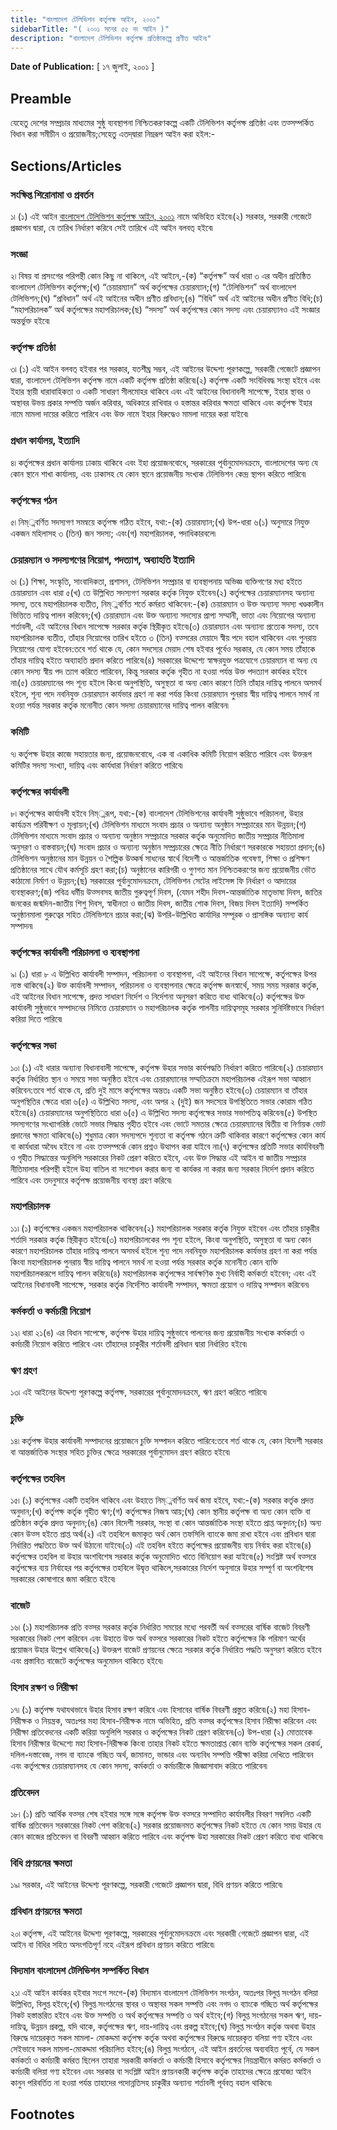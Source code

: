 ```yaml
---
title: "বাংলাদেশ টেলিভিশন কর্তৃপক্ষ আইন, ২০০১"
sidebarTitle: "( ২০০১ সনের ৫৫ নং আইন )"
description: "বাংলাদেশ টেলিভিশন কর্তৃপক্ষ প্রতিষ্ঠাকল্পে প্রণীত আইন৷"
---
```


**Date of Publication:** [ ১৭ জুলাই, ২০০১ ]

## Preamble

যেহেতু দেশের সম্প্রচার মাধ্যমের সুষ্ঠু ব্যবস্থাপনা নিশ্চিতকরণকল্পে একটি টেলিভিশন কর্তৃপক্ষ প্রতিষ্ঠা এবং তত্সম্পর্কিত বিধান করা সমীচীন ও প্রয়োজনীয়;সেহেতু এতদ্‌দ্বারা নিম্নরূপ আইন করা হইল:-

## Sections/Articles

### সংক্ষিপ্ত শিরোনামা ও প্রবর্তন

১৷ (১) এই আইন [বাংলাদেশ টেলিভিশন কর্তৃপক্ষ আইন, ২০০১](/act-879.html "বাংলাদেশ টেলিভিশন কর্তৃপক্ষ আইন, ২০০১") নামে অভিহিত হইবে৷(২) সরকার, সরকারী গেজেটে প্রজ্ঞাপন দ্বারা, যে তারিখ নির্ধারণ করিবে সেই তারিখে এই আইন বলবত্ হইবে৷

### সংজ্ঞা

২৷ বিষয় বা প্রসংগের পরিপন্থী কোন কিছু না থাকিলে, এই আইনে,-(ক) “কর্তৃপক্ষ” অর্থ ধারা ৩ এর অধীন প্রতিষ্ঠিত বাংলাদেশ টেলিভিশন কর্তৃপক্ষ;(খ) “চেয়ারম্যান” অর্থ কর্তৃপক্ষের চেয়ারম্যান;(গ) “টেলিভিশন” অর্থ বাংলাদেশ টেলিভিশন;(ঘ) “প্রবিধান” অর্থ এই আইনের অধীন প্রণীত প্রবিধান;(ঙ) “বিধি” অর্থ এই আইনের অধীন প্রণীত বিধি;(চ) “মহাপরিচালক” অর্থ কর্তৃপক্ষের মহাপরিচালক;(ছ) “সদস্য” অর্থ কর্তৃপক্ষের কোন সদস্য এবং চেয়ারম্যানও এই সংজ্ঞার অন্তর্ভুক্ত হইবে৷

### কর্তৃপক্ষ প্রতিষ্ঠা

৩৷ (১) এই আইন বলবত্ হইবার পর সরকার, যতশীঘ্র সম্ভব, এই আইনের উদ্দেশ্য পূরণকল্পে, সরকারী গেজেটে প্রজ্ঞাপন দ্বারা, বাংলাদেশ টেলিভিশন কর্তৃপক্ষ নামে একটি কর্তৃপক্ষ প্রতিষ্ঠা করিবে৷(২) কর্তৃপক্ষ একটি সংবিধিবদ্ধ সংস্থা হইবে এবং ইহার স্থায়ী ধারাবাহিকতা ও একটি সাধারণ সীলমোহর থাকিবে এবং এই আইনের বিধানাবলী সাপেক্ষে, ইহার স্থাবর ও অস্থাবর উভয় প্রকার সম্পত্তি অর্জন করিবার, অধিকারে রাখিবার ও হস্তান্তর করিবার ক্ষমতা থাকিবে এবং কর্তৃপক্ষ ইহার নামে মামলা দায়ের করিতে পারিবে এবং উক্ত নামে ইহার বিরুদ্ধেও মামলা দায়ের করা যাইবে৷

### প্রধান কার্যালয়, ইত্যাদি

৪৷ কর্তৃপক্ষের প্রধান কার্যালয় ঢাকায় থাকিবে এবং ইহা প্রয়োজনবোধে, সরকারের পূর্বানুমোদনক্রমে, বাংলাদেশের অন্য যে কোন স্থানে শাখা কার্যালয়, এবং ঢাকাসহ যে কোন স্থানে প্রয়োজনীয় সংখ্যক টেলিভিশন কেন্দ্র স্থাপন করিতে পারিবে৷

### কর্তৃপক্ষের গঠন

৫৷ নিম্্নবর্ণিত সদস্যগণ সমন্বয়ে কর্তৃপক্ষ গঠিত হইবে, যথা:-(ক) চেয়ারম্যান;(খ) উপ-ধারা ৬(১) অনুসারে নিযুক্ত একজন মহিলাসহ ৩ (তিন) জন সদস্য; এবং(গ) মহাপরিচালক, পদাধিকারবলে৷

### চেয়ারম্যান ও সদস্যগণের নিয়োগ, পদত্যাগ, অব্যাহতি ইত্যাদি

৬৷ (১) শিক্ষা, সংস্কৃতি, সাংবাদিকতা, প্রশাসন, টেলিভিশন সম্প্রচার বা ব্যবস্থাপনায় অভিজ্ঞ ব্যক্তিগণের মধ্য হইতে চেয়ারম্যান এবং ধারা ৫(খ) তে উল্লিখিত সদস্যগণ সরকার কর্তৃক নিযুক্ত হইবেন৷(২) কর্তৃপক্ষের চেয়ারম্যানসহ অন্যান্য সদস্য, তবে মহাপরিচালক ব্যতীত, নিম্্নবর্ণিত শর্তে কর্মরত থাকিবেন:-(ক) চেয়ারম্যান ও উক্ত অন্যান্য সদস্য খণ্ডকালীন ভিত্তিতে দায়িত্ব পালন করিবেন;(খ) চেয়ারম্যান এবং উক্ত অন্যান্য সদস্যের প্রাপ্য সম্মানী, ভাতা এবং নিয়োগের অন্যান্য শর্তাবলী, এই আইনের বিধান সাপেক্ষে সরকার কর্তৃক স্থিরীকৃত হইবে৷(৩) চেয়ারম্যান এবং অন্যান্য প্রত্যেক সদস্য, তবে মহাপরিচালক ব্যতীত, তাঁহার নিয়োগের তারিখ হইতে ৩ (তিন) বত্সরের মেয়াদে স্বীয় পদে বহাল থাকিবেন এবং পুনরায় নিয়োগের যোগ্য হইবেন:তবে শর্ত থাকে যে, কোন সদস্যের মেয়াদ শেষ হইবার পূর্বেও সরকার, যে কোন সময় তাঁহাকে তাঁহার দায়িত্ব হইতে অব্যাহতি প্রদান করিতে পারিবে৷(৪) সরকারের উদ্দেশ্যে স্বাক্ষরযুক্ত পত্রযোগে চেয়ারম্যান বা অন্য যে কোন সদস্য স্বীয় পদ ত্যাগ করিতে পারিবেন, কিন্তু সরকার কর্তৃক গৃহীত না হওয়া পর্যন্ত উক্ত পদত্যাগ কার্যকর হইবে না৷(৫) চেয়ারম্যানের পদ শূন্য হইলে কিংবা অনুপস্থিতি, অসুস্থতা বা অন্য কোন কারণে তিনি তাঁহার দায়িত্ব পালনে অসমর্থ হইলে, শূন্য পদে নবনিযুক্ত চেয়ারম্যান কার্যভার গ্রহণ না করা পর্যন্ত কিংবা চেয়ারম্যান পুনরায় স্বীয় দায়িত্ব পালনে সমর্থ না হওয়া পর্যন্ত সরকার কর্তৃক মনোনীত কোন সদস্য চেয়ারম্যানের দায়িত্ব পালন করিবেন৷

### কমিটি

৭৷ কর্তৃপক্ষ উহার কাজে সহায়তার জন্য, প্রয়োজনবোধে, এক বা একাধিক কমিটি নিয়োগ করিতে পারিবে এবং উক্তরূপ কমিটির সদস্য সংখ্যা, দায়িত্ব এবং কার্যধারা নির্ধারণ করিতে পারিবে৷

### কর্তৃপক্ষের কার্যাবলী

৮৷ কর্তৃপক্ষের কার্যাবলী হইবে নিম্্নরূপ, যথা:-(ক) বাংলাদেশ টেলিভিশনের কার্যাবলী সুষ্ঠুভাবে পরিচালনা, উহার কার্যক্রম পরিবীক্ষণ ও মূল্যায়ন;(খ) টেলিভিশন মাধ্যমে সংবাদ প্রচার ও অন্যান্য অনুষ্ঠান সম্প্রচারের মান উন্নয়ন;(গ) টেলিভিশন মাধ্যমে সংবাদ প্রচার ও অন্যান্য অনুষ্ঠান সম্প্রচারে সরকার কর্তৃক অনুমোদিত জাতীয় সম্প্রচার নীতিমালা অনুসরণ ও বাস্তবায়ন;(ঘ) সংবাদ প্রচার ও অন্যান্য অনুষ্ঠান সম্প্রচারের ক্ষেত্রে নীতি নির্ধারণে সরকারকে সহায়তা প্রদান;(ঙ) টেলিভিশন অনুষ্ঠানের মান উন্নয়ন ও শৈল্পিক উত্কর্ষ সাধনের স্বার্থে বিদেশী ও আন্তর্জাতিক গবেষণা, শিক্ষা ও প্রশিক্ষণ প্রতিষ্ঠানের সাথে যৌথ কর্মসূচি গ্রহণ করা;(চ) অনুষ্ঠানের কারিগরী ও গুণগত মান নিশ্চিতকরণের জন্য প্রয়োজনীয় ভৌত কাঠামো নির্মাণ ও উন্নয়ন;(ছ) সরকারের পূর্বানুমোদনক্রমে, টেলিভিশন সেটের লাইসেন্স ফি নির্ধারণ ও আদায়ের ব্যবস্থাকরণ;(জ) পবিত্র ধর্মীয় উত্সবসহ জাতীয় গুরুত্বপূর্ণ দিবস, (যেমন শহীদ দিবস-আন্তর্জাতিক মাতৃভাষা দিবস, জাতির জনকের জন্মদিন-জাতীয় শিশু দিবস, স্বাধীনতা ও জাতীয় দিবস, জাতীয় শোক দিবস, বিজয় দিবস ইত্যাদি) সম্পর্কিত অনুষ্ঠানমালা গুরুত্বের সহিত টেলিভিশনে প্রচার করা;(ঝ) উপরি-উল্লিখিত কার্যাদির সম্পূরক ও প্রাসঙ্গিক অন্যান্য কার্য সম্পাদন৷

### কর্তৃপক্ষের কার্যাবলী পরিচালনা ও ব্যবস্থাপনা

৯৷ (১) ধারা ৮ এ উল্লিখিত কার্যাবলী সম্পাদন, পরিচালনা ও ব্যবস্থাপনা, এই আইনের বিধান সাপেক্ষে, কর্তৃপক্ষের উপর ন্যস্ত থাকিবে৷(২) উক্ত কার্যাবলী সম্পাদন, পরিচালনা ও ব্যবস্থাপনার ক্ষেত্রে কর্তৃপক্ষ জনস্বার্থে, সময় সময় সরকার কর্তৃক, এই আইনের বিধান সাপেক্ষে, প্রদত্ত সাধারণ নির্দেশ ও নির্দেশনা অনুসরণ করিতে বাধ্য থাকিবে৷(৩) কর্তৃপক্ষের উক্ত কার্যাবলী সুষ্ঠুভাবে সম্পাদনের নিমিত্তে চেয়ারম্যান ও মহাপরিচালক কর্তৃক পালনীয় দায়িত্বসমূহ সরকার সুনির্দিষ্টভাবে নির্ধারণ করিয়া দিতে পারিবে৷

### কর্তৃপক্ষের সভা

১০৷ (১) এই ধারার অন্যান্য বিধানাবালী সাপেক্ষে, কর্তৃপক্ষ উহার সভার কার্যপদ্ধতি নির্ধারণ করিতে পারিবে৷(২) চেয়ারম্যান কর্তৃক নির্ধারিত স্থান ও সময়ে সভা অনুষ্ঠিত হইবে এবং চেয়ারম্যানের সম্মতিক্রমে মহাপরিচালক এইরূপ সভা আহ্বান করিবেন:তবে শর্ত থাকে যে, প্রতি দুই মাসে কর্তৃপক্ষের অন্ততঃ একটি সভা অনুষ্ঠিত হইবে৷(৩) চেয়ারম্যান বা তাঁহার অনুপস্থিতির ক্ষেত্রে ধারা ৬(৫) এ উল্লিখিত সদস্য, এবং অপর ২ (দুই) জন সদস্যের উপস্থিতিতে সভার কোরাম গঠিত হইবে৷(৪) চেয়ারম্যানের অনুপস্থিতিতে ধারা ৬(৫) এ উল্লিখিত সদস্য কর্তৃপক্ষের সভার সভাপতিত্ব করিবেন৷(৫) উপস্থিত সদস্যগণের সংখ্যাগরিষ্ঠ ভোটে সভার সিদ্ধান্ত গৃহীত হইবে এবং ভোটে সমতার ক্ষেত্রে চেয়ারম্যানের দ্বিতীয় বা নির্ণায়ক ভোট প্রদানের ক্ষমতা থাকিবে৷(৬) শুধুমাত্র কোন সদস্যপদে শূন্যতা বা কর্তৃপক্ষ গঠনে ত্রুটি থাকিবার কারণে কর্তৃপক্ষের কোন কার্য বা কার্যধারা অবৈধ হইবে না এবং তত্সম্পর্কে কোন প্রশ্নও উত্থাপন করা যাইবে না৷(৭) কর্তৃপক্ষের প্রতিটি সভার কার্যবিবরণী ও গৃহীত সিদ্ধান্তের অনুলিপি সরকারের নিকট প্রেরণ করিতে হইবে, এবং উক্ত সিদ্ধান্ত এই আইন বা জাতীয় সম্প্রচার নীতিমালার পরিপন্থী হইলে উহা বাতিল বা সংশোধন করার জন্য বা কার্যকর না করার জন্য সরকার নির্দেশ প্রদান করিতে পারিবে এবং তদনুসারে কর্তৃপক্ষ প্রয়োজনীয় ব্যবস্থা গ্রহণ করিবে৷

### মহাপরিচালক

১১৷ (১) কর্তৃপক্ষের একজন মহাপরিচালক থাকিবেন৷(২) মহাপরিচালক সরকার কর্তৃক নিযুক্ত হইবেন এবং তাঁহার চাকুরীর শর্তাদি সরকার কর্তৃক স্থিরীকৃত হইবে৷(৩) মহাপরিচালকের পদ শূন্য হইলে, কিংবা অনুপস্থিতি, অসুস্থতা বা অন্য কোন কারণে মহাপরিচালক তাঁহার দায়িত্ব পালনে অসমর্থ হইলে শূন্য পদে নবনিযুক্ত মহাপরিচালক কার্যভার গ্রহণ না করা পর্যন্ত কিংবা মহাপরিচালক পুনরায় স্বীয় দায়িত্ব পালনে সমর্থ না হওয়া পর্যন্ত সরকার কর্তৃক মনোনীত কোন ব্যক্তি মহাপরিচালকরূপে দায়িত্ব পালন করিবে৷(৪) মহাপরিচালক কর্তৃপক্ষের সার্বক্ষণিক মুখ্য নির্বাহী কর্মকর্তা হইবেন; এবং এই আইনের বিধানাবলী সাপেক্ষে, সরকার কর্তৃক নির্দেশিত কার্যাবলী সম্পাদন, ক্ষমতা প্রয়োগ ও দায়িত্ব সম্পাদন করিবেন৷

### কর্মকর্তা ও কর্মচারী নিয়োগ

১২৷ ধারা ২১(ঙ) এর বিধান সাপেক্ষে, কর্তৃপক্ষ উহার দায়িত্ব সুষ্ঠুভাবে পালনের জন্য প্রয়োজনীয় সংখ্যক কর্মকর্তা ও কর্মচারী নিয়োগ করিতে পারিবে এবং তাঁহাদের চাকুরীর শর্তাবলী প্রবিধান দ্বারা নির্ধারিত হইবে৷

### ঋণ গ্রহণ

১৩৷ এই আইনের উদ্দেশ্য পূরণকল্পে কর্তৃপক্ষ, সরকারের পূর্বানুমোদনক্রমে, ঋণ গ্রহণ করিতে পারিবে৷

### চুক্তি

১৪৷ কর্তৃপক্ষ উহার কার্যাবলী সম্পাদনের প্রয়োজনে চুক্তি সম্পাদন করিতে পারিবে:তবে শর্ত থাকে যে, কোন বিদেশী সরকার বা আন্তর্জাতিক সংস্থার সহিত চুক্তির ক্ষেত্রে সরকারের পূর্বানুমোদন গ্রহণ করিতে হইবে৷

### কর্তৃপক্ষের তহবিল

১৫৷ (১) কর্তৃপক্ষের একটি তহবিল থাকিবে এবং উহাতে নিম্্নবর্ণিত অর্থ জমা হইবে, যথা:-(ক) সরকার কর্তৃক প্রদত্ত অনুদান;(খ) কর্তৃপক্ষ কর্তৃক গৃহীত ঋণ;(গ) কর্তৃপক্ষের নিজস্ব আয়;(ঘ) কোন স্থানীয় কর্তৃপক্ষ বা অন্য কোন ব্যক্তি বা প্রতিষ্ঠান কর্তৃক প্রদত্ত অনুদান;(ঙ) কোন বিদেশী সরকার, সংস্থা বা কোন আন্তর্জাতিক সংস্থা হইতে প্রাপ্ত অনুদান;(চ) অন্য কোন উত্স হইতে প্রাপ্ত অর্থ৷(২) এই তহবিলে জমাকৃত অর্থ কোন তফসিলি ব্যাংকে জমা রাখা হইবে এবং প্রবিধান দ্বারা নির্ধারিত পদ্ধতিতে উক্ত অর্থ উঠানো যাইবে৷(৩) এই তহবিল হইতে কর্তৃপক্ষের প্রয়োজনীয় ব্যয় নির্বাহ করা হইবে৷(৪) কর্তৃপক্ষের তহবিল বা উহার অংশবিশেষ সরকার কর্তৃক অনুমোদিত খাতে বিনিয়োগ করা যাইবে৷(৫) সংশ্লিষ্ট অর্থ বত্সরে কর্তৃপক্ষের ব্যয় নির্বাহের পর কর্তৃপক্ষের তহবিলে উদ্বৃত্ত থাকিলে,সরকারের নির্দেশ অনুসারে উহার সম্পূর্ণ বা অংশবিশেষ সরকারের কোষাগারে জমা করিতে হইবে৷

### বাজেট

১৬৷ (১) মহাপরিচালক প্রতি বত্সর সরকার কর্তৃক নির্ধারিত সময়ের মধ্যে পরবর্তী অর্থ বত্সরের বার্ষিক বাজেট বিবরণী সরকারের নিকট পেশ করিবেন এবং উহাতে উক্ত অর্থ বত্সরে সরকারের নিকট হইতে কর্তৃপক্ষের কি পরিমাণ অর্থের প্রয়োজন উহার উল্লেখ থাকিবে৷(২) উক্তরূপ বাজেট প্রণয়নের ক্ষেত্রে সরকার কর্তৃক নির্ধারিত পদ্ধতি অনুসরণ করিতে হইবে এবং প্রস্তাবিত বাজেটে কর্তৃপক্ষের অনুমোদন থাকিতে হইবে৷

### হিসাব রক্ষণ ও নিরীক্ষা

১৭৷ (১) কর্তৃপক্ষ যথাযথভাবে উহার হিসাব রক্ষণ করিবে এবং হিসাবের বার্ষিক বিবরণী প্রস্তুত করিবে৷(২) মহা হিসাব-নিরীক্ষক ও নিয়ন্ত্রক, অতঃপর মহা হিসাব-নিরীক্ষক নামে অভিহিত, প্রতি বত্সর কর্তৃপক্ষের হিসাব নিরীক্ষা করিবেন এবং নিরীক্ষা প্রতিবেদনের একটি করিয়া অনুলিপি সরকার ও কর্তৃপক্ষের নিকট প্রেরণ করিবেন৷(৩) উপ-ধারা (২) মোতাবেক হিসাব নিরীক্ষার উদ্দেশ্যে মহা হিসাব-নিরীক্ষক কিংবা তাহার নিকট হইতে ক্ষমতাপ্রাপ্ত কোন ব্যক্তি কর্তৃপক্ষের সকল রেকর্ড, দলিল-দস্তাবেজ, নগদ বা ব্যাংকে গচ্ছিত অর্থ, জামানত, ভান্ডার এবং অন্যবিধ সম্পত্তি পরীক্ষা করিয়া দেখিতে পারিবেন এবং কর্তৃপক্ষের চেয়ারম্যানসহ যে কোন সদস্য, কর্মকর্তা ও কর্মচারীকে জিজ্ঞাসাবাদ করিতে পারিবেন৷

### প্রতিবেদন

১৮৷ (১) প্রতি আর্থিক বত্সর শেষ হইবার সঙ্গে সঙ্গে কর্তৃপক্ষ উক্ত বত্সরে সম্পাদিত কার্যাবলীর বিবরণ সম্বলিত একটি বার্ষিক প্রতিবেদন সরকারের নিকট পেশ করিবে৷(২) সরকার প্রয়োজনমত কর্তৃপক্ষের নিকট হইতে যে কোন সময় উহার যে কোন কাজের প্রতিবেদন বা বিবরণী আহ্বান করিতে পারিবে এবং কর্তৃপক্ষ উহা সরকারের নিকট প্রেরণ করিতে বাধ্য থাকিবে৷

### বিধি প্রণয়নের ক্ষমতা

১৯৷ সরকার, এই আইনের উদ্দেশ্য পূরণকল্পে, সরকারী গেজেটে প্রজ্ঞাপন দ্বারা, বিধি প্রণয়ন করিতে পারিবে৷

### প্রবিধান প্রণয়নের ক্ষমতা

২০৷ কর্তৃপক্ষ, এই আইনের উদ্দেশ্য পূরণকল্পে, সরকারের পূর্বানুমোদনক্রমে এবং সরকারী গেজেটে প্রজ্ঞাপন দ্বারা, এই আইন বা বিধির সহিত অসংগতিপূর্ণ নহে এইরূপ প্রবিধান প্রণয়ন করিতে পারিবে৷

### বিদ্যমান বাংলাদেশ টেলিভিশন সম্পর্কিত বিধান

২১৷ এই আইন কার্যকর হইবার সংগে সংগে-(ক) বিদ্যমান বাংলাদেশ টেলিভিশন সংগঠন, অতঃপর বিলুপ্ত সংগঠন বলিয়া উল্লিখিত, বিলুপ্ত হইবে;(খ) বিলুপ্ত সংগঠনের স্থাবর ও অস্থাবর সকল সম্পত্তি এবং নগদ ও ব্যাংকে গচ্ছিত অর্থ কর্তৃপক্ষের নিকট হস্তান্তরিত হইবে এবং উক্ত সম্পত্তি ও অর্থ কর্তৃপক্ষের সম্পত্তি ও অর্থ হইবে;(গ) বিলুপ্ত সংগঠনের সকল ঋণ, দায়-দায়িত্ব, উন্নয়ন প্রকল্প, যদি থাকে, কর্তৃপক্ষের ঋণ, দায়-দায়িত্ব এবং প্রকল্প হইবে;(ঘ) বিলুপ্ত সংগঠন কর্তৃক অথবা উহার বিরুদ্ধে দায়েরকৃত সকল মামলা- মোকদ্দমা কর্তৃপক্ষ কর্তৃক অথবা কর্তৃপক্ষের বিরুদ্ধে দায়েরকৃত বলিয়া গণ্য হইবে এবং সেইভাবে সকল মামলা-মোকদ্দমা পরিচালিত হইবে;(ঙ) বিলুপ্ত সংগঠনে, এই আইন প্রবর্তনের অব্যবহিত পূর্বে, যে সকল কর্মকর্তা ও কর্মচারী কর্মরত ছিলেন তাহারা সরকারী কর্মকর্তা ও কর্মচারী হিসাবে কর্তৃপক্ষের নিয়ন্ত্রাধীনে কর্মরত কর্মকর্তা ও কর্মচারী বলিয়া গণ্য হইবেন এবং সরকার বা সংশ্লিষ্ট আইন প্রণয়নকারী কর্তৃপক্ষ কর্তৃক তাহাদের ক্ষেত্রে প্রযোজ্য আইন কানুন পরিবর্তিত না হওয়া পর্যন্ত তাহাদের পদোন্নতিসহ চাকুরীর অন্যান্য শর্তাবলী পূর্ববত্ বহাল থাকিবে৷

## Footnotes
